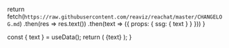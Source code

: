  
  return fetch(`https://raw.githubusercontent.com/reaviz/reachat/master/CHANGELOG.md`)
    .then(res => res.text())
    .then(text => ({ props: { ssg: { text } } }))
}
 
  const { text } = useData();
  return (
    <Mdx>
      {text}
    </Mdx>
  );
}

<Result />